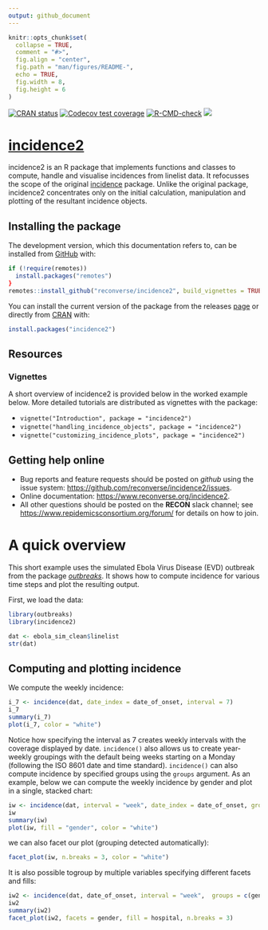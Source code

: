 ```yaml
---
output: github_document
---
```


```r
knitr::opts_chunk$set(
  collapse = TRUE,
  comment = "#>",
  fig.align = "center",
  fig.path = "man/figures/README-",
  echo = TRUE,
  fig.width = 8,
  fig.height = 6
)

```

<!-- badges: start -->
[![CRAN status](https://www.r-pkg.org/badges/version/incidence2)](https://CRAN.R-project.org/package=incidence2)
[![Codecov test coverage](https://codecov.io/gh/reconverse/incidence2/branch/master/graph/badge.svg)](https://codecov.io/gh/reconverse/incidence2?branch=master)
[![R-CMD-check](https://github.com/reconverse/incidence2/workflows/R-CMD-check/badge.svg)](https://github.com/reconverse/incidence2/actions)
[![](https://raw.githubusercontent.com/reconverse/reconverse.github.io/master/images/badge-stable.svg)](https://www.reconverse.org/lifecycle.html#stable)
<!-- badges: end -->


# [incidence2](https://www.reconverse.org/incidence2/)
incidence2 is an R package that implements functions and classes to compute, handle and visualise incidences from linelist data.
It refocusses the scope of the original [incidence](https://github.com/reconhub/incidence) package.
Unlike the original package, incidence2 concentrates only on the initial calculation, manipulation and plotting of the resultant incidence objects.

## Installing the package

The development version, which this documentation refers to, can be installed
from [GitHub](https://github.com/) with:

```r
if (!require(remotes)) 
  install.packages("remotes")
}
remotes::install_github("reconverse/incidence2", build_vignettes = TRUE)
```

You can install the current version of the package from the releases
[page](https://github.com/reconverse/incidence2/releases) or directly from
[CRAN](https://cran.r-project.org/) with:

```r
install.packages("incidence2")
```

## Resources

### Vignettes

A short overview of incidence2 is provided below in the worked example below.
More detailed tutorials are distributed as vignettes with the package:

* `vignette("Introduction", package = "incidence2")`
* `vignette("handling_incidence_objects", package = "incidence2")`
* `vignette("customizing_incidence_plots", package = "incidence2")`

## Getting help online
- Bug reports and feature requests should be posted on *github* using the issue system: <https://github.com/reconverse/incidence2/issues>.
- Online documentation: <https://www.reconverse.org/incidence2>.
- All other questions should be posted on the **RECON** slack channel;
  see <https://www.repidemicsconsortium.org/forum/> for details on how to join.

# A quick overview

This short example uses the simulated Ebola Virus Disease (EVD) outbreak from the package [*outbreaks*](https://github.com/reconhub/outbreaks).
It shows how to compute incidence for various time steps and plot the resulting output.

First, we load the data:

```r
library(outbreaks)
library(incidence2)

dat <- ebola_sim_clean$linelist
str(dat)
```

## Computing and plotting incidence

We compute the weekly incidence:

```r
i_7 <- incidence(dat, date_index = date_of_onset, interval = 7)
i_7
summary(i_7)
plot(i_7, color = "white")
```

Notice how specifying the interval as 7 creates weekly intervals with the coverage displayed by date.
`incidence()` also allows us to create year-weekly groupings with the default being weeks starting on a Monday (following the ISO 8601 date and time standard).
`incidence()` can also compute incidence by specified groups using the `groups` argument.
As an example, below we can compute the weekly incidence by gender and plot in a single, stacked chart:

```r
iw <- incidence(dat, interval = "week", date_index = date_of_onset, groups = gender)
iw
summary(iw)
plot(iw, fill = "gender", color = "white")
```

we can also facet our plot (grouping detected automatically):

```r
facet_plot(iw, n.breaks = 3, color = "white")
```

It is also possible togroup by multiple variables specifying different facets and fills:

```r
iw2 <- incidence(dat, date_of_onset, interval = "week",  groups = c(gender, hospital))
iw2
summary(iw2)
facet_plot(iw2, facets = gender, fill = hospital, n.breaks = 3)
```
